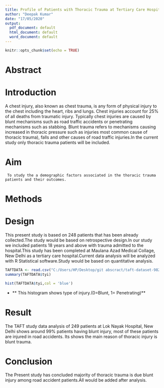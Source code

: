 ---
title: Profile of Patients with Thoracic Trauma at Tertiary Care Hospital in Delhi
author: "Deepak Kumar"
date: "17/05/2020"
output:
  pdf_document: default
  html_document: default
  word_document: default
---

```{r setup, include=FALSE}
knitr::opts_chunk$set(echo = TRUE)
```

# Abstract

# Introduction 
  A chest injury, also known as chest trauma, is any form of physical injury to the chest including the heart, ribs and lungs. Chest injuries account for 25% of all deaths from traumatic injury. Typically chest injuries are caused by blunt mechanisms such as road traffic accidents or penetrating mechanisms such as stabbing. Blunt trauma refers to mechanisms causing increased in thoracic pressure such as injuries most common cause of thoracic trauma), falls and other causes of road traffic injuries.In the current study only thoracic trauma patients will be included. 

# Aim
     To study the a demographic factors associated in the thoracic trauma patients and their outcomes.

# Methods
  
# Design 
  This present study is based on 248 patients that has been already collected.The study would be based on retrospective design.In our study we included patients 18 years and above with trauma admitted to the hospital.This study has been completed at Maulana Azad Medical Collage, New Delhi as a tertiary care hospital.Current data analysis will be analyzed with R Statistical software.Study would be based on quantitative analysis.  
 

```{r}
TAFTDATA <- read.csv("C:/Users/HP/Desktop/git abscract/taft-dataset-9825-20200608232208.csv")
summary(TAFTDATA$tyi)
```
```{r}
hist(TAFTDATA$tyi,col = 'blue')
```


  * ** This histogram shows type of injury.(0=Blunt, 1= Penetrating)**
  
# Result
  The TAFT study data analysis of 249 patients at Lok Nayak Hospital, New Delhi shows around 99% patients having blunt injury, most of these patients are injured in road accidents. Its shows the main reason of thoracic injury is blunt trauma.<!-- First report how many total patients are there. Second what is the percentage of thoracic injuries. Then report the gender, age distribution, mechanism of injury, type of injury (blunt or penetrating) and most importantly mortality rate in thoracic patients.--> 
    
# Conclusion
The Present study has concluded majority of thoracic trauma is due blunt injury among road accident patients.All would be added after analysis.<!--Good. You'll also be able to describe what is main mechanism of thoracic injury, mortality rate after you run codes for them-->